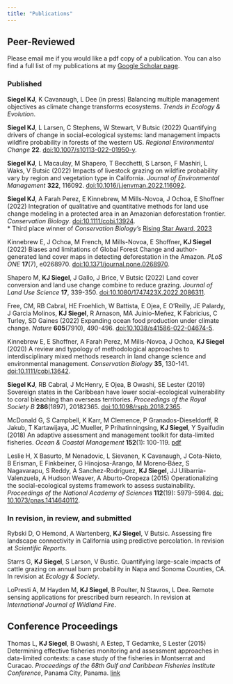 ```yaml
---
title: "Publications"
---
```


## Peer-Reviewed
Please email me if you would like a pdf copy of a publication. You can also find a full list of my publications at my [Google Scholar page](https://scholar.google.com/citations?user=IhOqSsIAAAAJ&hl=en&oi=ao). 

### Published   
**Siegel KJ**, K Cavanaugh, L Dee (in press) Balancing multiple management objectives as climate
change transforms ecosystems. _Trends in Ecology & Evolution_.

**Siegel KJ**, L Larsen, C Stephens, W Stewart, V Butsic (2022) Quantifying drivers of change in social-ecological systems: land management impacts wildfire probability in forests of the western US. _Regional Environmental Change_ **22**. [doi:10.1007/s10113-022-01950-y](https://doi.org/10.1007/s10113-022-01950-y).

**Siegel KJ**, L Macaulay, M Shapero, T Becchetti, S Larson, F Mashiri, L Waks, V Butsic (2022) Impacts of livestock grazing on wildfire probability vary by region and vegetation type in California. _Journal of Environmental Management_ **322**, 116092. [doi:10.1016/j.jenvman.2022.116092](https://doi.org/10.1016/j.jenvman.2022.116092).

**Siegel KJ**, A Farah Perez, E Kinnebrew, M Mills-Novoa, J Ochoa, E Shoffner (2022) Integration of qualitative and quantitative methods for land use change modeling in a protected area in an Amazonian deforestation frontier. _Conservation Biology_. [doi:10.1111/cobi.13924](https://doi.org/10.1111/cobi.13924).  
    * Third place winner of _Conservation Biology's_ [Rising Star Award, 2023](https://doi.org/10.1111/cobi.14102)  

Kinnebrew E, J Ochoa, M French, M Mills-Novoa, E Shoffner, **KJ Siegel** (2022) Biases and limitations of Global Forest Change and author-generated land cover maps in detecting deforestation in the Amazon. _PLoS ONE_ **17**(7), e0268970. [doi:10.1371/journal.pone.0268970](https://doi.org/10.1371/journal.pone.0268970).

Shapero M, **KJ Siegel**, J Gallo, J Brice, V Butsic (2022) Land cover conversion and land use change combine to reduce grazing. _Journal of Land Use Science_ **17**, 339-350. [doi:10.1080/1747423X.2022.2086311](https://doi.org/10.1080/1747423X.2022.2086311).

Free, CM, RB Cabral, HE Froehlich, W Battista, E Ojea, E O'Reilly, JE Palardy, J Garcia Molinos, **KJ Siegel**, R Arnason, MA Juinio-Meñez, K Fabricius, C Turley, SD Gaines (2022) Expanding ocean food production under climate change. _Nature_ **605**(7910), 490-496. [doi:10.1038/s41586-022-04674-5](https://doi.org/10.1038/s41586-022-04674-5).

Kinnebrew E, E Shoffner, A Farah Perez, M Mills-Novoa, J Ochoa, **KJ Siegel** (2020) A review and typology of methodological approaches to interdisciplinary mixed methods research in land change science and environmental management. _Conservation Biology_ **35**, 130-141. [doi:10.1111/cobi.13642](https://doi.org/10.1111/cobi.13642).

**Siegel KJ**, RB Cabral, J McHenry, E Ojea, B Owashi, SE Lester (2019) Sovereign states in the Caribbean have lower social-ecological vulnerability to coral bleaching than overseas territories. _Proceedings of the Royal Society B_ **286**(1897), 20182365. [doi:10.1098/rspb.2018.2365](https://doi.org/10.1098/rspb.2018.2365).

McDonald G, S Campbell, K Karr, M Clemence, P Granados-Dieseldorff, R Jakub, T Kartawijaya, JC Mueller, P Prihatinningsing, **KJ Siegel**, Y Syaifudin (2018) An adaptive assessment and management toolkit for data-limited fisheries. _Ocean & Coastal Management_ **152**(1): 100-119. [pdf](https://www.researchgate.net/profile/Stuart_Campbell19/publication/321443262_An_adaptive_assessment_and_management_toolkit_for_data-limited_fisheries/links/5c0e3b4c92851c39ebe24fcd/An-adaptive-assessment-and-management-toolkit-for-data-limited-fisheries.pdf)

Leslie H, X Basurto, M Nenadovic, L Sievanen, K Cavanaugh, J Cota-Nieto, B Erisman, E Finkbeiner, G Hinojosa-Arango, M Moreno‐Báez, S Nagavarapu, S Reddy, A Sanchez-Rodríguez, **KJ Siegel**, JJ Ulibarria-Valenzuela, A Hudson Weaver, A Aburto-Oropeza (2015) Operationalizing the social-ecological systems framework to assess sustainability. _Proceedings of the National Academy of Sciences_ **112**(19): 5979-5984. [doi: 10.1073/pnas.1414640112](https://doi.org/10.1073/pnas.1414640112).

### In revision, in review, and submitted
Rybski D, O Hemond, A Wartenberg, **KJ Siegel**, V Butsic. Assessing fire landscape connectivity in California using predictive percolation. In revision at _Scientific Reports_.  

Starrs G, **KJ Siegel**, S Larson, V Bustic. Quantifying large-scale impacts of cattle grazing on
annual burn probability in Napa and Sonoma Counties, CA. In revision at _Ecology & Society_.

LoPresti A, M Hayden M, **KJ Siegel**, B Poulter, N Stavros, L Dee. Remote sensing applications for
prescribed burn research. In revision at _International Journal of Wildland Fire_.




## Conference Proceedings

Thomas L, **KJ Siegel**, B Owashi, A Estep, T Gedamke, S Lester (2015) Determining effective fisheries monitoring and assessment approaches in data-limited contexts: a case study of the fisheries in Montserrat and Curacao. *Proceedings of the 68th Gulf and Caribbean Fisheries Institute Conference*, Panama City, Panama. [link](http://proceedings.gcfi.org/proceedings/determining-effective-fisheries-monitoring-and-assessment-approaches-in-data-limited-contexts-a-case-study-of-the-fisheries-in-montserrat-and-curacao/?_sf_s=thomas&_sfm_volume=68)